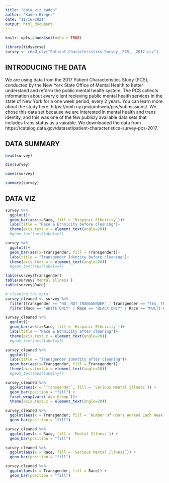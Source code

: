 ```yaml
---
title: "data_viz_kaden"
author: "Kaden Bieger"
date: "11/16/2021"
output: html_document
---
```


```r
knitr::opts_chunk$set(echo = TRUE)
```

```r
library(tidyverse)
survey <- read_csv("Patient_Characteristics_Survey__PCS___2017.csv")
```

## INTRODUCING THE DATA

We are using data from the 2017 Patient Characteristics Study (PCS), conducted by the New York State Office of Mental Health to better understand and reform the public mental health system. The PCS collects information about every client recieving public mental health services in the state of New York for a one week period, every 2 years. You can learn more about the study here: https://omh.ny.gov/omhweb/pcs/submissions/. We chose this data set because we are interested in mental health and trans identity, and this was one of the few publicly available data sets that includes trans status as a vairable. We downloaded the data from https://catalog.data.gov/dataset/patient-characteristics-survey-pcs-2017.

## DATA SUMMARY

```r
head(survey)
```

```r
dim(survey)
```

```r
names(survey)
```

```r
summary(survey)
```

## DATA VIZ

```r
survey %>%
  ggplot()+
  geom_bar(aes(x=Race, fill = `Hispanic Ethnicity`))+
  labs(title = "Race & Ethnicity before cleaning")+
  theme(axis.text.x = element_text(angle=20))
  #geom_text(aes(label=y))
```

```r
survey %>%
  ggplot()+
  geom_bar(aes(x=Transgender, fill = Transgender))+
  labs(title = "Transgender Identity before cleaning")+
  theme(axis.text.x = element_text(angle=20))
  #geom_text(aes(label=y))
```

```r
table(survey$Transgender)
table(survey$`Mental Illness`)
table(survey$Race)
```

```r
# cleaning the data!
survey_cleaned <- survey %>% 
  filter(Transgender == "NO, NOT TRANSGENDER" | Transgender == "YES, TRANSGENDER")%>%
  filter(Race == "WHITE ONLY" | Race == "BLACK ONLY" | Race == "MULTI-RACIAL" | Race == "OTHER")
```

```r
survey_cleaned %>%
  ggplot()+
  geom_bar(aes(x=Race, fill = `Hispanic Ethnicity`))+
  labs(title = "Race & Ethnicity after cleaning")+
  theme(axis.text.x = element_text(angle=20))
  #geom_text(aes(label=y))
```

```r
survey_cleaned %>%
  ggplot()+
  labs(title = "Transgender Identity after cleaning")+
  geom_bar(aes(x=Transgender, fill = Transgender))+
  theme(axis.text.x = element_text(angle=20))
  #geom_text(aes(label=y))
```

```r
survey_cleaned %>% 
  ggplot(aes(x = `Transgender`, fill = `Serious Mental Illness`)) +
  geom_bar(position = "fill") +
  facet_wrap(vars(`Age Group`))+
  theme(axis.text.x = element_text(angle=20))
```

```r
survey_cleaned %>% 
  ggplot(aes(x = Transgender, fill = `Number Of Hours Worked Each Week`)) +
  geom_bar(position = "fill")
```

```r
survey_cleaned %>% 
  ggplot(aes(x = Race, fill = `Mental Illness`)) +
  geom_bar(position = "fill")
```

```r
survey_cleaned %>% 
  ggplot(aes(x = Race, fill = `Serious Mental Illness`)) +
  geom_bar(position = "fill")
```

```r
survey_cleaned %>% 
  ggplot(aes(x = Transgender, fill = Race)) +
  geom_bar(position = "fill")
```